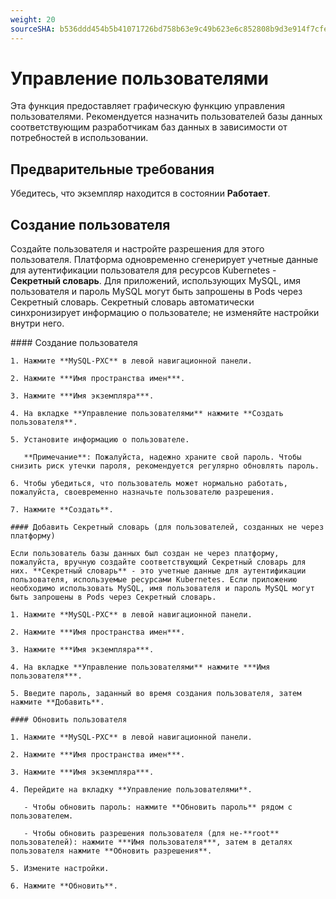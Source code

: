 ```yaml
---
weight: 20
sourceSHA: b536ddd454b5b41071726bd758b63e9c49b623e6c852808b9d3e914f7cfee55c
---
```


# Управление пользователями

Эта функция предоставляет графическую функцию управления пользователями. Рекомендуется назначить пользователей базы данных соответствующим разработчикам баз данных в зависимости от потребностей в использовании.

## Предварительные требования

Убедитесь, что экземпляр находится в состоянии **Работает**.

## Создание пользователя

Создайте пользователя и настройте разрешения для этого пользователя. Платформа одновременно сгенерирует учетные данные для аутентификации пользователя для ресурсов Kubernetes - **Секретный словарь**. Для приложений, использующих MySQL, имя пользователя и пароль MySQL могут быть запрошены в Pods через Секретный словарь. Секретный словарь автоматически синхронизирует информацию о пользователе; не изменяйте настройки внутри него.

<Tabs>
  <Tab label="Веб-консоль">
    #### Создание пользователя

    1. Нажмите **MySQL-PXC** в левой навигационной панели.

    2. Нажмите ***Имя пространства имен***.

    3. Нажмите ***Имя экземпляра***.

    4. На вкладке **Управление пользователями** нажмите **Создать пользователя**.

    5. Установите информацию о пользователе.

       **Примечание**: Пожалуйста, надежно храните свой пароль. Чтобы снизить риск утечки пароля, рекомендуется регулярно обновлять пароль.

    6. Чтобы убедиться, что пользователь может нормально работать, пожалуйста, своевременно назначьте пользователю разрешения.

    7. Нажмите **Создать**.

    #### Добавить Секретный словарь (для пользователей, созданных не через платформу)

    Если пользователь базы данных был создан не через платформу, пожалуйста, вручную создайте соответствующий Секретный словарь для них. **Секретный словарь** - это учетные данные для аутентификации пользователя, используемые ресурсами Kubernetes. Если приложению необходимо использовать MySQL, имя пользователя и пароль MySQL могут быть запрошены в Pods через Секретный словарь.

    1. Нажмите **MySQL-PXC** в левой навигационной панели.

    2. Нажмите ***Имя пространства имен***.

    3. Нажмите ***Имя экземпляра***.

    4. На вкладке **Управление пользователями** нажмите ***Имя пользователя***.

    5. Введите пароль, заданный во время создания пользователя, затем нажмите **Добавить**.

    #### Обновить пользователя

    1. Нажмите **MySQL-PXC** в левой навигационной панели.

    2. Нажмите ***Имя пространства имен***.

    3. Нажмите ***Имя экземпляра***.

    4. Перейдите на вкладку **Управление пользователями**.

       - Чтобы обновить пароль: нажмите **Обновить пароль** рядом с пользователем.

       - Чтобы обновить разрешения пользователя (для не-**root** пользователей): нажмите ***Имя пользователя***, затем в деталях пользователя нажмите **Обновить разрешения**.

    5. Измените настройки.

    6. Нажмите **Обновить**.
  </Tab>
</Tabs>
